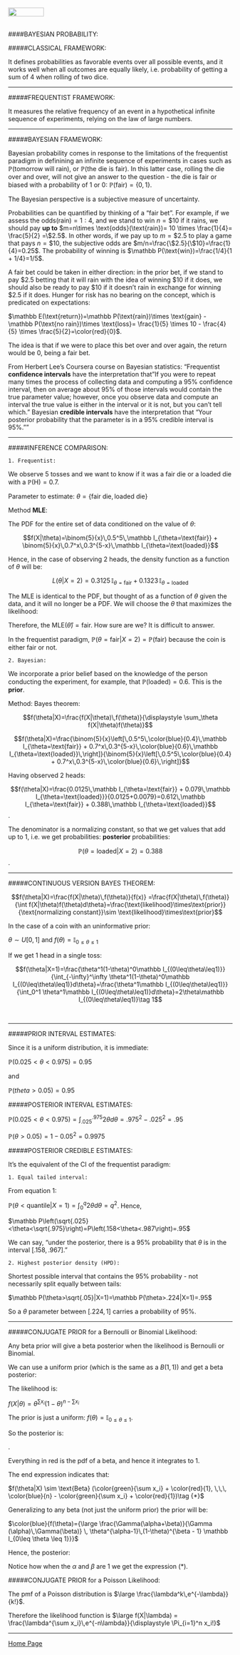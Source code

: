 <br>
<a href="http://rinterested.github.io/statistics/index.html">
<img HEIGHT="20" WIDTH="80" src="https://cloud.githubusercontent.com/assets/9312897/10556783/a27a26fa-745c-11e5-9b1a-2d5bd737387a.PNG"></a>
<br><br>

####BAYESIAN PROBABILITY:
<br>

#####CLASSICAL FRAMEWORK:

It defines probabilities as favorable events over all possible events, and it works well when all outcomes are equally likely, i.e. probability of getting a sum of $4$ when rolling of two dice.

---

#####FREQUENTIST FRAMEWORK:

It measures the relative frequency of an event in a hypothetical infinite sequence of experiments, relying on the law of large numbers.

---

#####BAYESIAN FRAMEWORK:

Bayesian probability comes in response to the limitations of the frequentist paradigm in definining an infinite sequence of experiments in cases such as $\mathbb P(\text{tomorrow will rain})$, or $\mathbb P(\text{the die is fair})$. In this latter case, rolling the die over and over, will not give an answer to the question - the die is fair or biased with a probability of $1$ or $0$: $\mathbb P(\text{fair})=\{0,1\}$.

The Bayesian perspective is a subjective measure of uncertainty.

Probabilities can be quantified by thinking of a "fair bet". For example, if we assess the $\text{odds}(\text{rain})=1:4$, and we stand to win $n=\$10$ if it rains, we should pay **up to** $m=n\times \text{odds}(\text{rain})= 10 \times \frac{1}{4}= \frac{5}{2} =\$2.5$.  In other words, if we pay up to $m=\$2.5$ to play a game that pays $n=\$10$, the subjective odds are $m/n=\frac{\$2.5}{\$10}=\frac{1}{4}=0.25$. The probability of winning is $\mathbb P(\text{win})=\frac{1/4}{1 + 1/4}=1/5$.

A fair bet could be taken in either direction: in the prior bet, if we stand to pay $\$2.5$ betting that it will rain with the idea of winning $\$10$ if it does, we should also be ready to pay $\$10$ if it doesn't rain in exchange for winning $\$2.5$ if it does. Hunger for risk has no bearing on the concept, which is predicated on expectations:

$\mathbb E(\text{return})=\mathbb P(\text{rain})\times \text{gain} - \mathbb P(\text{no rain})\times \text{loss}= \frac{1}{5} \times 10 - \frac{4}{5} \times \frac{5}{2}=\color{red}{0}$.

The idea is that if we were to place this bet over and over again, the return would be $0$, being a fair bet.

From Herbert Lee's Coursera course on Bayesian statistics: "Frequentist **confidence intervals** have the interpretation that "If you were to repeat many times the process of collecting data and computing a 95% confidence interval, then on average about 95% of those intervals would contain the true parameter value; however, once you observe data and compute an interval the true value is either in the interval or it is not, but you can't tell which." Bayesian **credible intervals** have the interpretation that "Your posterior probability that the parameter is in a 95% credible interval is 95%.""

---

#####INFERENCE COMPARISON:

    1. Frequentist:

We observe $5$ tosses and we want to know if it was a fair die or a loaded die with a $\mathbb P(\text{H})=0.7$.

Parameter to estimate: $\theta=\{\text{fair die},\text{loaded die}\}$

Method **MLE**:

The PDF for the entire set of data conditioned on the value of $\theta$:

$$f(X|\theta)=\binom{5}{x}\,0.5^5\,\mathbb I_{\theta=\text{fair}} + \binom{5}{x}\,0.7^x\,0.3^{5-x}\,\mathbb I_{\theta=\text{loaded}}$$

Hence, in the case of observing $2$ heads, the density function as a function of $\theta$ will be:

$$L(\theta|X=2)=0.3125\,\mathbb I_{\theta=\text{fair}} + 0.1323\,\mathbb I_{\theta=\text{loaded}}$$

The MLE is identical to the PDF, but thought of as a function of $\theta$ given the data, and it will no longer be a PDF. We will choose the $\theta$ that maximizes the likelihood:

Therefore, the $\text{MLE}(\hat \theta)=\text{fair}$. How sure are we? It is difficult to answer.

In the frequentist paradigm, $\mathbb P(\theta=\text{fair}|X=2)=\mathbb P(\text{fair})$ because the coin is either fair or not.

    2. Bayesian:
    
We incorporate a prior belief based on the knowledge of the person conducting the experiment, for example, that $\mathbb P(\text{loaded})=0.6$. This is the **prior**.

Method: Bayes theorem:

$$f(\theta|X)=\frac{f(X|\theta)\,f(\theta)}{\displaystyle \sum_\theta f(X|\theta)f(\theta)}$$

$$f(\theta|X)=\frac{\binom{5}{x}\left[\,0.5^5\,\color{blue}{0.4}\,\mathbb I_{\theta=\text{fair}} + 0.7^x\,0.3^{5-x}\,\color{blue}{0.6}\,\mathbb I_{\theta=\text{loaded}}\,\right]}{\binom{5}{x}\left[\,0.5^5\,\color{blue}{0.4} + 0.7^x\,0.3^{5-x}\,\color{blue}{0.6}\,\right]}$$

Having observed $2$ heads:

$$f(\theta|X)=\frac{0.0125\,\mathbb I_{\theta=\text{fair}} + 0.079\,\mathbb I_{\theta=\text{loaded}}}{0.0125+0.0079}=0.612\,\mathbb I_{\theta=\text{fair}} + 0.388\,\mathbb I_{\theta=\text{loaded}}$$.

The denominator is a normalizing constant, so that we get values that add up to $1$, i.e. we get probabilities: **posterior** probabilities:

$$\mathbb P(\theta=\text{loaded}|X=2)=0.388$$.

---

#####CONTINUOUS VERSION BAYES THEOREM:

$$f(\theta|X)=\frac{f(X|\theta)\,f(\theta)}{f(x)}
=\frac{f(X|\theta)\,f(\theta)}{\int f(X|\theta)f(\theta)d\theta}=\frac{\text{likelihood}\times\text{prior}}{\text{normalizing constant}}\sim \text{likelihood}\times\text{prior}$$

In the case of a coin with an uninformative prior:

$\theta\sim U[0,1]$ and $f(\theta)=\mathbb I_{0\leq\theta\leq1}$

If we get $1$ head in a single toss:

$$f(\theta|X=1)=\frac{\theta^1(1-\theta)^0\mathbb I_{(0\leq\theta\leq1)}}{\int_{-\infty}^\infty \theta^1(1-\theta)^0\mathbb I_{(0\leq\theta\leq1)}d\theta}=\frac{\theta^1\mathbb I_{(0\leq\theta\leq1)}}{\int_0^1 \theta^1\mathbb I_{(0\leq\theta\leq1)}d\theta}=2\theta\mathbb I_{(0\leq\theta\leq1)}\tag 1$$

<br>

---

#####PRIOR INTERVAL ESTIMATES:


Since it is a uniform distribution, it is immediate:

$\mathbb P(0.025<\theta<0.975)=0.95$

and

$\mathbb P(theta>0.05)=0.95$

#####POSTERIOR INTERVAL ESTIMATES:


$\mathbb P(0.025<\theta<0.975)=\int_.025^.975 2\theta d\theta= .975^2-.025^2=.95$

$\mathbb P(\theta>0.05)=1 - 0.05^2=0.9975$

#####POSTERIOR CREDIBLE ESTIMATES:


It's the equivalent of the CI of the frequentist paradigm:

    1. Equal tailed interval:
    

From equation 1:

$\mathbb P(\theta<\text{quantile}|X=1)=\int_0^q 2\theta d\theta=q^2$. Hence,

$\mathbb P\left(\sqrt{.025}<\theta<\sqrt{.975}\right)=P\left(.158<\theta<.987\right)=.95$

We can say, "under the posterior, there is a $95\%$ probability that $\theta$ is in the interval $[.158,.967]$."

    2. Highest posterior density (HPD):


Shortest possible interval that contains the $95\%$ probability - not necessarily split equally between tails:

$\mathbb P(\theta>\sqrt{.05}|X=1)=\mathbb P(\theta>.224|X=1)=.95$

So a $\theta$ parameter between $[.224,1]$ carries a probability of $95\%$.

---

#####CONJUGATE PRIOR for a Bernoulli or Binomial Likelihood:

Any beta prior will give a beta posterior when the likelihood is Bernoulli or Binomial.

We can use a uniform prior (which is the same as a $B(1,1)$) and get a beta posterior:

The likelihood is:

$f(X|\theta)= \theta^{\sum x_i}(1-\theta)^{n-\sum x_i}$

The prior is just a uniform: $f(\theta) = \mathbb I_{0\leq \theta \leq 1}$.

So the posterior is:

\begin{align}
\displaystyle f(\theta|X) &= \frac{\theta^{\sum x_i}\,(1-\theta)^{n-\sum x_i}\, \mathbb I_{0\leq \theta \leq 1}}{\int_0^1 \theta^{\sum x_i}\,(1-\theta)^{n-\sum x_i}\,  d\theta} \\\\ 

&=\frac{\theta^{\sum x_i}\,(1-\theta)^{n-\sum x_i}\, \mathbb I_{0\leq \theta \leq 1}}{\frac{\Gamma (\sum x_i + 1)\,\Gamma(n-\sum x_i +1 )}{\Gamma(n+2)} \color{red}{\int_0^1  {\frac{\Gamma(n+2)}{\Gamma (\sum x_i + 1)\,\Gamma(n-\sum x_i +1 )} \theta^{\sum x_i}\,(1-\theta)^{n-\sum x_i}\,  d\theta}}} \\\\

&=\frac{\Gamma(n+2)}{\Gamma (\sum x_i + 1)\,\Gamma(n-\sum x_i +1 )} \,
\theta^{\sum x_i}\,(1-\theta)^{n-\sum x_i}\, \mathbb I_{0\leq \theta \leq 1}
\end{align}.

Everything in red is the pdf of a beta, and hence it integrates to $1$.

The end expression indicates that:

$f(\theta|X) \sim \text{Beta} (\color{green}{\sum x_i} + \color{red}{1}, \,\,\, \color{blue}{n} - \color{green}{\sum x_i} + \color{red}{1})\tag {*}$

Generalizing to any beta (not just the uniform prior) the prior will be:

$\color{blue}{f(\theta)={\large \frac{\Gamma(\alpha+\beta)}{\Gamma (\alpha)\,\Gamma(\beta)} \,
\theta^{\alpha-1}\,(1-\theta)^{\beta - 1} \mathbb I_{0\leq \theta \leq 1}}}$

Hence, the posterior:

\begin{align}

f(\theta|X) &\propto  f(X|\theta)\, f(\theta)\\\\
&= \theta^{\sum x_i}\,(1-\theta)^{n-\sum x_i} 
\color{blue}{\large \frac{\Gamma(\alpha+\beta)}{\Gamma (\alpha)\,\Gamma(\beta)} \,
\theta^{\alpha-1}\,(1-\theta)^{\beta - 1} \mathbb I_{0\leq \theta \leq 1}}\\\\
&\propto \theta^{\,\alpha + \sum x_i - 1}\,(1-\theta)^{\,\beta + n - \sum x_i - 1}\,\mathbb I_{0\leq \theta \leq 1}\\\\
&\theta|X \sim Beta(\color{green}{\sum x_i} + \color{red}{\alpha},\,\,\, \color{blue}{n} - \color{green}{\sum x_i} + \color{red}{\beta})
\end{align}

Notice how when the $\alpha$ and $\beta$ are $1$ we get the expression (*).

#####CONJUGATE PRIOR for a Poisson Likelihood:

The pmf of a Poisson distribution is $\large \frac{\lambda^k\,e^{-\lambda}}{k!}$.

Therefore the likelihood function is $\large f(X|\lambda) = \frac{\lambda^{\sum x_i}\,e^{-n\lambda}}{\displaystyle \Pi_{i=1}^n x_i!}$


---

<a href="http://rinterested.github.io/statistics/index.html">Home Page</a>
